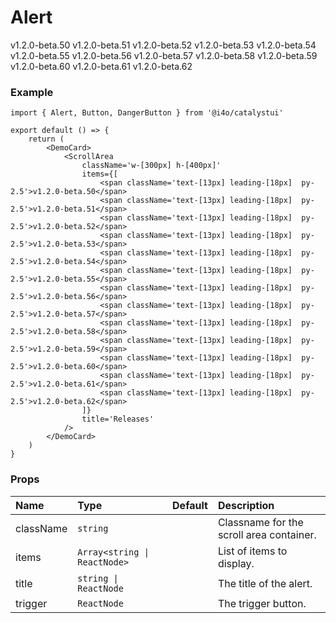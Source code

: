 
# Alert

<DemoCard>
	<ScrollArea
        className='w-[300px] h-[400px]'
        title='Releases'
	>
        <div className='w-full h-full flex flex-col divide-y cui-divide-y-subtle'>
            <span className='text-[13px] leading-[18px]  py-2.5'>v1.2.0-beta.50</span>
            <span className='text-[13px] leading-[18px]  py-2.5'>v1.2.0-beta.51</span>
            <span className='text-[13px] leading-[18px]  py-2.5'>v1.2.0-beta.52</span>
            <span className='text-[13px] leading-[18px]  py-2.5'>v1.2.0-beta.53</span>
            <span className='text-[13px] leading-[18px]  py-2.5'>v1.2.0-beta.54</span>
            <span className='text-[13px] leading-[18px]  py-2.5'>v1.2.0-beta.55</span>
            <span className='text-[13px] leading-[18px]  py-2.5'>v1.2.0-beta.56</span>
            <span className='text-[13px] leading-[18px]  py-2.5'>v1.2.0-beta.57</span>
            <span className='text-[13px] leading-[18px]  py-2.5'>v1.2.0-beta.58</span>
            <span className='text-[13px] leading-[18px]  py-2.5'>v1.2.0-beta.59</span>
            <span className='text-[13px] leading-[18px]  py-2.5'>v1.2.0-beta.60</span>
            <span className='text-[13px] leading-[18px]  py-2.5'>v1.2.0-beta.61</span>
            <span className='text-[13px] leading-[18px]  py-2.5'>v1.2.0-beta.62</span>
        </div>
    </ScrollArea>
</DemoCard>

### Example

```tsx
import { Alert, Button, DangerButton } from '@i4o/catalystui'

export default () => {
	return (
		<DemoCard>
            <ScrollArea
                className='w-[300px] h-[400px]'
    	    	items={[
                    <span className='text-[13px] leading-[18px]  py-2.5'>v1.2.0-beta.50</span>
                    <span className='text-[13px] leading-[18px]  py-2.5'>v1.2.0-beta.51</span>
                    <span className='text-[13px] leading-[18px]  py-2.5'>v1.2.0-beta.52</span>
                    <span className='text-[13px] leading-[18px]  py-2.5'>v1.2.0-beta.53</span>
                    <span className='text-[13px] leading-[18px]  py-2.5'>v1.2.0-beta.54</span>
                    <span className='text-[13px] leading-[18px]  py-2.5'>v1.2.0-beta.55</span>
                    <span className='text-[13px] leading-[18px]  py-2.5'>v1.2.0-beta.56</span>
                    <span className='text-[13px] leading-[18px]  py-2.5'>v1.2.0-beta.57</span>
                    <span className='text-[13px] leading-[18px]  py-2.5'>v1.2.0-beta.58</span>
                    <span className='text-[13px] leading-[18px]  py-2.5'>v1.2.0-beta.59</span>
                    <span className='text-[13px] leading-[18px]  py-2.5'>v1.2.0-beta.60</span>
                    <span className='text-[13px] leading-[18px]  py-2.5'>v1.2.0-beta.61</span>
                    <span className='text-[13px] leading-[18px]  py-2.5'>v1.2.0-beta.62</span>
                ]}
                title='Releases'
        	/>
		</DemoCard>
	)
}
```

### Props

| Name        | Type                  | Default | Description                   |
| :---------- | :-------------------- | :------ | :---------------------------- |
| className      | `string`           |         | Classname for the scroll area container.            |
| items | `Array<string \| ReactNode>` |         | List of items to display. |
| title       | `string \| ReactNode` |         | The title of the alert.       |
| trigger     | `ReactNode`           |         | The trigger button.           |
